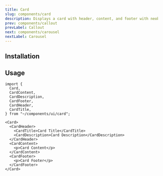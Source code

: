 ```yaml
---
title: Card
slug: components/card
description: Displays a card with header, content, and footer with neobrutalism design.
prev: components/callout
prevLabel: Callout
next: components/carousel
nextLabel: Carousel
---
```



<PreviewTabs demoCode={CardDemoCode}>
  <CardDemo client:only="solid-js" />
</PreviewTabs>

## Installation

<InstallationTabs name="card" code={CardCode} />

## Usage

```tsx
import {
  Card,
  CardContent,
  CardDescription,
  CardFooter,
  CardHeader,
  CardTitle,
} from "~/components/ui/card";
```

```tsx
<Card>
  <CardHeader>
    <CardTitle>Card Title</CardTitle>
    <CardDescription>Card Description</CardDescription>
  </CardHeader>
  <CardContent>
    <p>Card Content</p>
  </CardContent>
  <CardFooter>
    <p>Card Footer</p>
  </CardFooter>
</Card>
```
